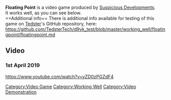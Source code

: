 <strong>Floating Point</strong> is a video game produced by [[Suspicious Developments]].
<br />
It works well, as you can see below.
<br />
==Additional info==
There is additional info available for testing of this game on [[User:Tedster|Tedster]]'s GitHub repository, here:
<br />
https://github.com/TedsterTech/d9vk_test/blob/master/working_well/floatingpoint/floatingpoint.md

==Video==
===1st April 2019===
<youtube>https://www.youtube.com/watch?v=yZD0zPGZdF4</youtube>

[[Category:Video Game]]
[[Category:Working Well]]
[[Category:Video Demonstration]]
